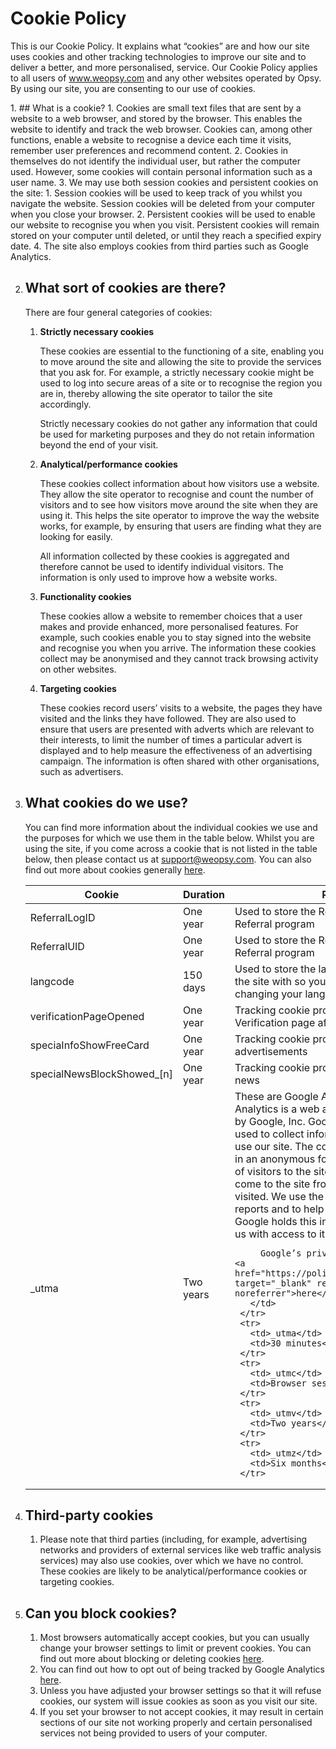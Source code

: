 # Cookie Policy

This is our Cookie Policy. It explains what “cookies” are and how our site uses cookies and other tracking technologies to improve our site and to deliver a better, and more personalised, service. Our Cookie Policy applies to all users of www.weopsy.com and any other websites operated by Opsy. By using our site, you are consenting to our use of cookies.

<div className='nesting mt-24'>
1. ## What is a cookie?
    1. Cookies are small text files that are sent by a website to a web browser, and stored by the browser. This enables the website to identify and track the web browser. Cookies can, among other functions, enable a website to recognise a device each time it visits, remember user preferences and recommend content.
    2. Cookies in themselves do not identify the individual user, but rather the computer used. However, some cookies will contain personal information such as a user name.
    3. We may use both session cookies and persistent cookies on the site:
        1. Session cookies will be used to keep track of you whilst you navigate the website. Session cookies will be deleted from your computer when you close your browser.
        2. Persistent cookies will be used to enable our website to recognise you when you visit. Persistent cookies will remain stored on your computer until deleted, or until they reach a specified expiry date.
    4. The site also employs cookies from third parties such as Google Analytics.

2. ## What sort of cookies are there?
    There are four general categories of cookies:

    1. **Strictly necessary cookies**

        These cookies are essential to the functioning of a site, enabling you to move around the site and allowing the site to provide the services that you ask for. For example, a strictly necessary cookie might be used to log into secure areas of a site or to recognise the region you are in, thereby allowing the site operator to tailor the site accordingly.

        Strictly necessary cookies do not gather any information that could be used for marketing purposes and they do not retain information beyond the end of your visit.

    2. **Analytical/performance cookies**

        These cookies collect information about how visitors use a website. They allow the site operator to recognise and count the number of visitors and to see how visitors move around the site when they are using it. This helps the site operator to improve the way the website works, for example, by ensuring that users are finding what they are looking for easily.

        
        All information collected by these cookies is aggregated and therefore cannot be used to identify individual visitors. The information is only used to improve how a website works.

    3. **Functionality cookies**

        These cookies allow a website to remember choices that a user makes and provide enhanced, more personalised features. For example, such cookies enable you to stay signed into the website and recognise you when you arrive. The information these cookies collect may be anonymised and they cannot track browsing activity on other websites.

    4. **Targeting cookies**

        These cookies record users’ visits to a website, the pages they have visited and the links they have followed. They are also used to ensure that users are presented with adverts which are relevant to their interests, to limit the number of times a particular advert is displayed and to help measure the effectiveness of an advertising campaign. The information is often shared with other organisations, such as advertisers.

3. ## What cookies do we use?

    You can find more information about the individual cookies we use and the purposes for which we use them in the table below. Whilst you are using the site, if you come across a cookie that is not listed in the table below, then please contact us at support@weopsy.com. You can also find out more about cookies generally <a href="http://www.allaboutcookies.org/cookies/persistent-cookies-used-for.html" target="_blank" rel="noopener noreferrer">here</a>.

    <table>
      <thead>
        <tr>
          <th>Cookie</th>
          <th className='w-1/4'>Duration</th>
          <th>Purpose</th>
        </tr>
      </thead>
      <tbody>
        <tr>
          <td>ReferralLogID</td>
          <td>One year</td>
          <td>Used to store the ReferralLogID, needs for Referral program</td>
        </tr>
        <tr>
          <td>ReferralUID</td>
          <td>One year</td>
          <td>Used to store the ReferralUID, needs for Referral program</td>
        </tr>
        <tr>
          <td>langcode</td>
          <td>150 days</td>
          <td>Used to store the language you are browsing the site with so you do not have to keep changing your language setting</td>
        </tr>
        <tr>
          <td>verificationPageOpened</td>
          <td>One year</td>
          <td>Tracking cookie program that display Verification page after login to Opsy Account</td>
        </tr>
        <tr>
          <td>speciaInfoShowFreeCard</td>
          <td>One year</td>
          <td>Tracking cookie program that display pop-up advertisements</td>
        </tr>
        <tr>
          <td>specialNewsBlockShowed_[n]</td>
          <td>One year</td>
          <td>Tracking cookie program that display pop-up news</td>
        </tr>
        <tr>
          <td>_utma</td>
          <td>Two years</td>
          <td rowSpan={5}>
            These are Google Analytics cookies. Google Analytics is a web analytics service provided by Google, Inc. Google Analytics cookies are used to collect information about how visitors use our site. The cookies collect information in an anonymous form, including the number of visitors to the site, where visitors have come to the site from and the pages they visited. We use the information to compile reports and to help us improve the site. Google holds this information and provides us with access to it.

            Google’s privacy policy is available <a href="https://policies.google.com/privacy" target="_blank" rel="noopener noreferrer">here</a>.
          </td>
        </tr>
        <tr>
          <td>_utma</td>
          <td>30 minutes</td>
        </tr>
        <tr>
          <td>_utmc</td>
          <td>Browser session</td>
        </tr>
        <tr>
          <td>_utmv</td>
          <td>Two years</td>
        </tr>
        <tr>
          <td>_utmz</td>
          <td>Six months</td>
        </tr>    
      </tbody>
    </table>

4. ## Third-party cookies
    1. Please note that third parties (including, for example, advertising networks and providers of external services like web traffic analysis services) may also use cookies, over which we have no control. These cookies are likely to be analytical/performance cookies or targeting cookies.

5. ## Can you block cookies?
    1. Most browsers automatically accept cookies, but you can usually change your browser settings to limit or prevent cookies. You can find out more about blocking or deleting cookies <a href="https://allaboutcookies.org/what-are-persistent-cookies/" target="_blank" rel="noopener noreferrer">here</a>.
    2. You can find out how to opt out of being tracked by Google Analytics <a href="https://tools.google.com/dlpage/gaoptout" target="_blank" rel="noopener noreferrer">here</a>.
    3. Unless you have adjusted your browser settings so that it will refuse cookies, our system will issue cookies as soon as you visit our site.
    4. If you set your browser to not accept cookies, it may result in certain sections of our site not working properly and certain personalised services not being provided to users of your computer.
</div>
